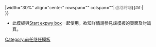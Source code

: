 |width="30%" align="center" rowspan="{{{rows|1}}}" colspan="{{{cols|1}}}"|<span style="color:#888888;">''道路終端''</span>{{#if:{{{1|}}}|<br><small>{{{1}}}</small>}}<noinclude>
*此模板與[[Template:Start expwy box|Start expwy box]]一起使用，欲知詳情請參見該模板的頁面及討論頁。
[[Category:前任继任模板]]
</noinclude>